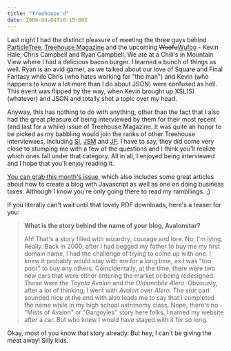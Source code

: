 ```yaml
---
title: "Treehouse'd"
date: 2006-04-04T10:15:00Z
---
```


Last night I had the distinct pleasure of meeting the three guys behind [ParticleTree][1], [Treehouse Magazine][2] and the upcoming <del>Woofu</del>[Wufoo][3] - Kevin Hale, Chris Campbell and Ryan Campbell. We ate at a Chili's in Mountain View where I had a delicious bacon burger. I learned a bunch of things as well. Ryan is an avid gamer, as we talked about our love of Square and Final Fantasy while Chris (who hates working for "the man") and Kevin (who happens to know a lot more than I do about JSON) were confused as hell. This event was flipped by the way, when Kevin brought up XSL(S)(whatever) and JSON and totally shot a topic over my head.

Anyway, this has nothing to do with anything, other than the fact that I also had the great pleasure of being interviewed by them for their most recent (and last for a while) issue of Treehouse Magazine. It was quite an honor to be picked as my babbling would join the ranks of other Treehouse interviewees, including [SI][4], [JSM][5] and [JF][6]. I have to say, they did come very close to stumping me with a few of the questions and I think you'll realize which ones fall under that category. All in all, I enjoyed being interviewed and I hope that you'll enjoy reading it.

[You can grab this month's issue][2], which also includes some great articles about how to create a blog with Javascript as well as one on doing business taxes. Although I know you're only going there to read my rambilings. ;)

If you literally can't wait until that lovely PDF downloads, here's a teaser for you:

> **What is the story behind the name of your blog, Avalonstar?**
>
> Ah! That's a story filled with wizardry, courage and lore. No, I'm lying. Really. Back in 2000, after I had begged my father to buy me my first domain name, I had the challenge of trying to come up with one. I knew it probably would stay with me for a long time, as I was "too poor" to buy any others. Coincidentally, at the time, there were two new cars that were either entering the market or being redesigned. Those were the *Toyota Avalon* and the *Oldsmobile Alero*. Obviously, after a lot of thinking, I went with *Avalon* over *Alero*. The *star* part sounded nice at the end with also leads me to say that I completed the name while in my high school astronomy class. Nope, there's no "Mists of Avalon" or "Gargoyles" story here folks. I named my website after a car. But who knew I would have stayed with it for so long.

Okay, most of you know that story already. But hey, I can't be giving the meat away! Silly kids.

[1]: http://particletree.com/
[2]: http://treehousemagazine.com/
[3]: http://wufoo.com/
[4]: http://shauninman.com/
[5]: http://jasonsantamaria.com/
[6]: http://37signals.com/
